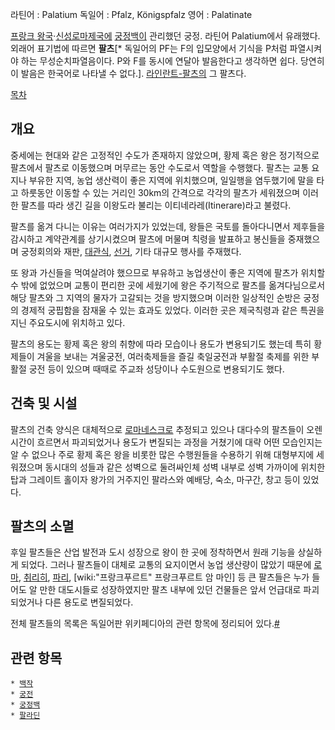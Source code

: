 라틴어 : Palatium
독일어 : Pfalz, Königspfalz
영어 : Palatinate

[[프랑크 왕국]]·[[신성로마제국]]에 [[궁정백]]이 관리했던 궁정. 라틴어 Palatium에서 유래했다. 외래어 표기법에 따르면 '''팔츠'''[* 독일어의 PF는 F의 입모양에서 기식을 P처럼 파열시켜야 하는 무성순치파열음이다. P와 F를 동시에 연달아 발음한다고 생각하면 쉽다. 당연히 이 발음은 한국어로 나타낼 수 없다.]. [[라인란트-팔츠]]의 그 팔츠다.

[[목차]]
== 개요 ==
중세에는 현대와 같은 고정적인 수도가 존재하지 않았으며, 황제 혹은 왕은 정기적으로 팔츠에서 팔츠로 이동했으며 머무르는 동안 수도로서 역할을 수행했다. 팔츠는 교통 요지나 부유한 지역, 농업 생산력이 좋은 지역에 위치했으며, 일일행을 염두했기에 말을 타고 하룻동안 이동할 수 있는 거리인 30km의 간격으로 각각의 팔츠가 세워졌으며 이러한 팔츠를 따라 생긴 길을 이왕도라 불리는 이티네라레(Itinerare)라고 불렸다.

팔츠를 옮겨 다니는 이유는 여러가지가 있었는데, 왕들은 국토를 돌아다니면서 제후들을 감시하고 계약관계를 상기시켰으며 팔츠에 머물며 칙령을 발표하고 봉신들을 중재했으며 궁정회의와 재판, [[대관식]], [[선거]], 기타 대규모 행사를 주재했다. 

또 왕과 가신들을 먹여살려야 했으므로 부유하고 농업생산이 좋은 지역에 팔츠가 위치할 수 밖에 없었으며 교통이 편리한 곳에 세웠기에 왕은 주기적으로 팔츠를 옮겨다님으로서 해당 팔츠와 그 지역의 물자가 고갈되는 것을 방지했으며 이러한 일상적인 순방은 궁정의 경제적 궁핍함을 잠재울 수 있는 효과도 있었다. 이러한 곳은 제국칙령과 같은 특권을 지닌 주요도시에 위치하고 있다.

팔츠의 용도는 황제 혹은 왕의 취향에 따라 모습이나 용도가 변용되기도 했는데 특히 황제들이 겨울을 보내는 겨울궁전, 여러축제들을 즐길 축일궁전과 부활절 축제를 위한 부활절 궁전 등이 있으며 때때로 주교좌 성당이나 수도원으로 변용되기도 했다.

== 건축 및 시설 ==
팔츠의 건축 양식은 대체적으로 [[로마네스크]]로 추정되고 있으나 대다수의 팔츠들이 오렌시간이 흐르면서 파괴되었거나 용도가 변질되는 과정을 거쳤기에 대략 어떤 모습인지는 알 수 없으나 주로 황제 혹은 왕을 비롯한 많은 수행원들을 수용하기 위해 대형부지에 세워졌으며 동시대의 성들과 같은 성벽으로 둘려싸인체 성벽 내부로 성벽 가까이에 위치한 탑과 그레이트 홀이자 왕가의 거주지인 팔라스와 예배당, 숙소, 마구간, 창고 등이 있었다. 

== 팔츠의 소멸 ==
후일 팔츠들은 산업 발전과 도시 성장으로 왕이 한 곳에 정착하면서 원래 기능을 상실하게 되었다. 그러나 팔츠들이 대체로 교통의 요지이면서 농업 생산량이 많았기 때문에 [[로마]], [[취리히]], [[파리]], [wiki:"프랑크푸르트" 프랑크푸르트 암 마인] 등 큰 팔츠들은 누가 들어도 알 만한 대도시들로 성장하였지만 팔츠 내부에 있던 건물들은 앞서 언급대로 파괴되었거나 다른 용도로 변질되었다.

전체 팔츠들의 목록은 독일어판 위키페디아의 관련 항목에 정리되어 있다.[http://de.wikipedia.org/wiki/Königspfalz #]

== 관련 항목 ==
 * [[백작]]
 * [[궁전]]
 * [[궁정백]]
 * [[팔라딘]]

